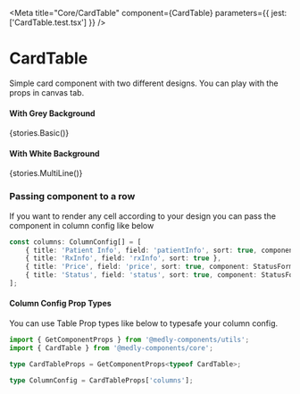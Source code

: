 
<Meta title="Core/CardTable" component={CardTable} parameters={{ jest: ['CardTable.test.tsx'] }} />

# CardTable

Simple card component with two different designs.
You can play with the props in canvas tab.

#### With Grey Background

<Preview withToolbar>
    <Story name="Basic" parameters={{ decorators: [withKnobs] }}>
        {stories.Basic()}
    </Story>
</Preview>

#### With White Background

<Preview withToolbar>
    <Story name="MultiLine" parameters={{ decorators: [withKnobs] }}>
        {stories.MultiLine()}
    </Story>
</Preview>

### Passing component to a row

If you want to render any cell according to your design you can pass the component in column config like below

```ts
const columns: ColumnConfig[] = [
    { title: 'Patient Info', field: 'patientInfo', sort: true, component: StatusFormatter },
    { title: 'RxInfo', field: 'rxInfo', sort: true },
    { title: 'Price', field: 'price', sort: true, component: StatusFormatter },
    { title: 'Status', field: 'status', sort: true, component: StatusFormatter, align: center }
];
```

#### Column Config Prop Types

You can use Table Prop types like below to typesafe your column config.

```ts
import { GetComponentProps } from '@medly-components/utils';
import { CardTable } from '@medly-components/core';

type CardTableProps = GetComponentProps<typeof CardTable>;

type ColumnConfig = CardTableProps['columns'];
```
